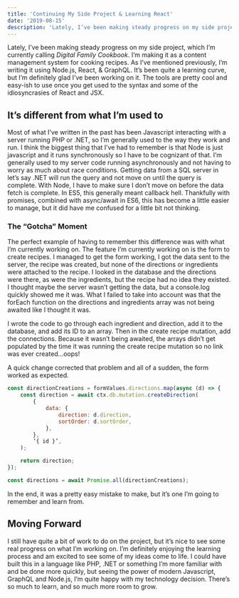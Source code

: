 ```yaml
---
title: 'Continuing My Side Project & Learning React'
date: '2019-08-15'
description: 'Lately, I’ve been making steady progress on my side project, which I’m currently calling Digital Family Cookbook.'
---
```


Lately, I’ve been making steady progress on my side project, which I’m currently calling _Digital Family Cookbook_. I’m making it as a content management system for cooking recipes. As I’ve mentioned previously, I’m writing it using Node.js, React, & GraphQL. It’s been quite a learning curve, but I’m definitely glad I’ve been working on it. The tools are pretty cool and easy-ish to use once you get used to the syntax and some of the idiosyncrasies of React and JSX.

## It’s different from what I’m used to

Most of what I’ve written in the past has been Javascript interacting with a server running PHP or .NET, so I’m generally used to the way they work and run. I think the biggest thing that I’ve had to remember is that Node is just javascript and it runs synchronously so I have to be cognizant of that. I’m generally used to my server code running asynchronously and not having to worry as much about race conditions. Getting data from a SQL server in let’s say .NET will run the query and not move on until the query is complete. With Node, I have to make sure I don’t move on before the data fetch is complete. In ES5, this generally meant callback hell. Thankfully with promises, combined with async/await in ES6, this has become a little easier to manage, but it did have me confused for a little bit not thinking.

### The “Gotcha” Moment

The perfect example of having to remember this difference was with what I’m currently working on. The feature I’m currently working on is the form to create recipes. I managed to get the form working, I got the data sent to the server, the recipe was created, but none of the directions or ingredients were attached to the recipe. I looked in the database and the directions were there, as were the ingredients, but the recipe had no idea they existed. I thought maybe the server wasn’t getting the data, but a console.log quickly showed me it was. What I failed to take into account was that the forEach function on the directions and ingredients array was not being awaited like I thought it was.

I wrote the code to go through each ingredient and direction, add it to the database, and add its ID to an array. Then in the create recipe mutation, add the connections. Because it wasn’t being awaited, the arrays didn’t get populated by the time it was running the create recipe mutation so no link was ever created…oops!

A quick change corrected that problem and all of a sudden, the form worked as expected.

```js
const directionCreations = formValues.directions.map(async (d) => {
    const direction = await ctx.db.mutation.createDirection(
        {
            data: {
                direction: d.direction,
                sortOrder: d.sortOrder,
            },
        },
        ‘{ id }’,
    );

    return direction;
});

const directions = await Promise.all(directionCreations);
```

In the end, it was a pretty easy mistake to make, but it’s one I’m going to remember and learn from.

## Moving Forward

I still have quite a bit of work to do on the project, but it’s nice to see some real progress on what I’m working on. I’m definitely enjoying the learning process and am excited to see some of my ideas come to life. I could have built this in a language like PHP, .NET or something I’m more familiar with and be done more quickly, but seeing the power of modern Javascript, GraphQL and Node.js, I’m quite happy with my technology decision. There’s so much to learn, and so much more room to grow.
